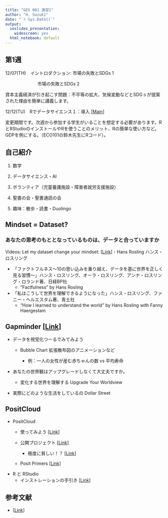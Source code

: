 ```yaml
---
title: "GES 001 演習1"
author: "H. Suzuki"
date: "`r Sys.Date()`"
output:
  ioslides_presentation: 
    widescreen: yes
  html_notebook: default
---
```


## 第1週

12/07(TH)　イントロダクション: 市場の失敗とSDGs 1

　　　　　 　　市場の失敗とSDGs 2

資本主義経済が引き起こす問題：不平等の拡大、気候変動などとSDGｓが提案された理由を簡単に講義します。

12/12(TU)　Rでデータサイエンス１：導入 [[Main](https://ds-sl.github.io/intro2r/ges001/index.html)]

変更期間です。次週から参加する学生がいることを想定する必要があります。RとRStudioのインストールやRを使うことのメリット、Rの簡単な使い方など。GDPを例にする。（ECO101の鈴木先生にRコード）。

## 自己紹介

1.  数学

2.  データサイエンス・AI

3.  ボランティア（児童養護施設・障害者就労支援施設）

4.  聖書の会・聖書通読の会

5.  趣味：散歩・読書・Duolingo

## Mindset = Dataset?

### あなたの思考のもととなっているものは、データと合っていますか

Videos: Let my dataset change your mindset: [[Link](https://www.ted.com/talks/hans_rosling_let_my_dataset_change_your_mindset)] - Hans Rosling ハンス・ロスリング

-   「ファクトフルネス〜10の思い込みを乗り越え、データを基に世界を正しく見る習慣〜」ハンス・ロスリング、オーラ・ロスリング、アンナ・ロスリング・ロランド著、日経BP社
    -   "Factfulness" by Hans Rosling
-   「私はこうして世界を理解できるようになった」ハンス・ロスリング、ファニー・ヘルエスタム著、青土社
    -   "How I learned to understand the world" by Hans Rosling with Fanny Haergestam

## Gapminder [[Link](https://www.gapminder.org)]

-   データを視覚化つーるでみてみよう

    -   Bubble Chart 拡張散布図のアニメーションなど

        -   例：一人の女性が産む赤ちゃんの数 vs 平均寿命

-   あなたの世界観はアップグレードしなくて大丈夫ですか。

    -   変化する世界を理解する Upgrade Your Worldview

-   実際にどのような生活をしているの Dollar Street

## PositCloud

-   PositCloud
    -   使ってみよう [[Link](https://icu-hsuzuki.github.io/ds4aj/ronrstudio.html#positcloud)]

    -   公開プロジェクト [[Link](https://posit.cloud/content/5539763)]

        -   極度に貧しい！？ [[Link](https://ds-sl.github.io/intro2r/ges001/poverty.nb.html)]

    -   Posit Primers [[Link](https://posit.cloud/learn/primers)]
-   R と RStudio
    -   インストレーションの手引き [[Link](https://icu-hsuzuki.github.io/ds4aj/ronrstudio.html#ronrstudio)]

## 参考文献

-   [[Link](index.html#references)]
